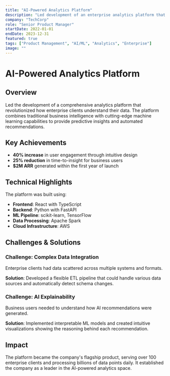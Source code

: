 ```yaml
---
title: "AI-Powered Analytics Platform"
description: "Led development of an enterprise analytics platform that uses machine learning to provide actionable business insights."
company: "TechCorp"
role: "Senior Product Manager"
startDate: 2022-01-01
endDate: 2023-12-31
featured: true
tags: ["Product Management", "AI/ML", "Analytics", "Enterprise"]
image: ""
---
```


# AI-Powered Analytics Platform

## Overview

Led the development of a comprehensive analytics platform that revolutionized how enterprise clients understand their data. The platform combines traditional business intelligence with cutting-edge machine learning capabilities to provide predictive insights and automated recommendations.

## Key Achievements

- **40% increase** in user engagement through intuitive design
- **25% reduction** in time-to-insight for business users
- **$2M ARR** generated within the first year of launch

## Technical Highlights

The platform was built using:
- **Frontend**: React with TypeScript
- **Backend**: Python with FastAPI
- **ML Pipeline**: scikit-learn, TensorFlow
- **Data Processing**: Apache Spark
- **Cloud Infrastructure**: AWS

## Challenges & Solutions

### Challenge: Complex Data Integration
Enterprise clients had data scattered across multiple systems and formats.

**Solution**: Developed a flexible ETL pipeline that could handle various data sources and automatically detect schema changes.

### Challenge: AI Explainability
Business users needed to understand how AI recommendations were generated.

**Solution**: Implemented interpretable ML models and created intuitive visualizations showing the reasoning behind each recommendation.

## Impact

The platform became the company's flagship product, serving over 100 enterprise clients and processing billions of data points daily. It established the company as a leader in the AI-powered analytics space.